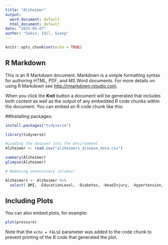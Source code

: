 ```yaml
---
title: "Alzheimer"
output:
  word_document: default
  html_document: default
date: "2025-05-07"
author: "Sabin, Idil, Giang"
---
```


```r
knitr::opts_chunk$set(echo = TRUE)
```

## R Markdown

This is an R Markdown document. Markdown is a simple formatting syntax for authoring HTML, PDF, and MS Word documents. For more details on using R Markdown see <http://rmarkdown.rstudio.com>.

When you click the **Knit** button a document will be generated that includes both content as well as the output of any embedded R code chunks within the document. You can embed an R code chunk like this:

##Installing packages:

```r
install.packages("tidyverse")
```

```r
library(tidyverse)
```
```r
#Loading the dataset into the environment
Alzheimer <- read.csv("alzheimers_disease_data.csv")

```

```r
summary(Alzheimer)
glimpse(Alzheimer)
```


```r
# Removing unnecessary columns:

Alzheimer1 <- Alzheimer %>% 
  select(-BMI, -EducationLevel, -Diabetes, -HeadInjury, -Hypertension, -SystolicBP, -DiastolicBP, -CholesterolTotal, -CholesterolLDL, -CholesterolHDL, -CholesterolTriglycerides, -MMSE, -FunctionalAssessment)

```

## Including Plots

You can also embed plots, for example:

```r
plot(pressure)
```

Note that the `echo = FALSE` parameter was added to the code chunk to prevent printing of the R code that generated the plot.
